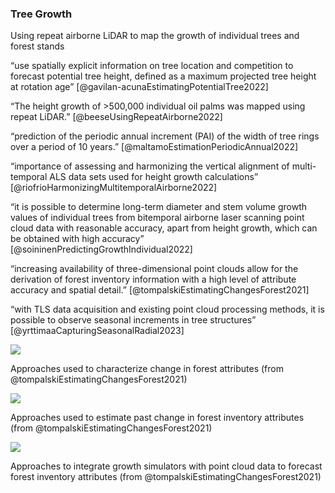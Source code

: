 
### Tree Growth

Using repeat airborne LiDAR to map the growth of individual trees and forest stands

"use spatially explicit information on tree location and competition to forecast potential tree height, defined as a maximum projected tree height at rotation age" [@gavilan-acunaEstimatingPotentialTree2022]

"The height growth of >500,000 individual oil palms was mapped using repeat LiDAR." [@beeseUsingRepeatAirborne2022]

"prediction of the periodic annual increment (PAI) of the width of tree rings over a period of 10 years." [@maltamoEstimationPeriodicAnnual2022]

"importance of assessing and harmonizing the vertical alignment of multi-temporal ALS data sets used for height growth calculations" [@riofrioHarmonizingMultitemporalAirborne2022]

"it is possible to determine long-term diameter and stem volume growth values of individual trees from bitemporal airborne laser scanning point cloud data with reasonable accuracy, apart from height growth, which can be obtained with high accuracy" [@soininenPredictingGrowthIndividual2022]

"increasing availability of three-dimensional point clouds allow for the derivation of forest inventory information with a high level of attribute accuracy and spatial detail." [@tompalskiEstimatingChangesForest2021]

"with TLS data acquisition and existing point cloud processing methods, it is possible to observe seasonal increments in tree structures" [@yrttimaaCapturingSeasonalRadial2023]

::: {#fig-tree-growth1}
![](https://media.springernature.com/lw685/springer-static/image/art%3A10.1007%2Fs40725-021-00139-6/MediaObjects/40725_2021_139_Fig1_HTML.png?as=webp)

Approaches used to characterize change in forest attributes (from @tompalskiEstimatingChangesForest2021)
:::

::: {#fig-tree-growth2}
![](https://media.springernature.com/full/springer-static/image/art%3A10.1007%2Fs40725-021-00139-6/MediaObjects/40725_2021_139_Fig2_HTML.png?as=webp)

Approaches used to estimate past change in forest inventory attributes (from @tompalskiEstimatingChangesForest2021)
:::

::: {#fig-tree-growth3}
![](https://media.springernature.com/full/springer-static/image/art%3A10.1007%2Fs40725-021-00139-6/MediaObjects/40725_2021_139_Fig4_HTML.png?as=webp)

Approaches to integrate growth simulators with point cloud data to forecast forest inventory attributes (from @tompalskiEstimatingChangesForest2021)
:::
